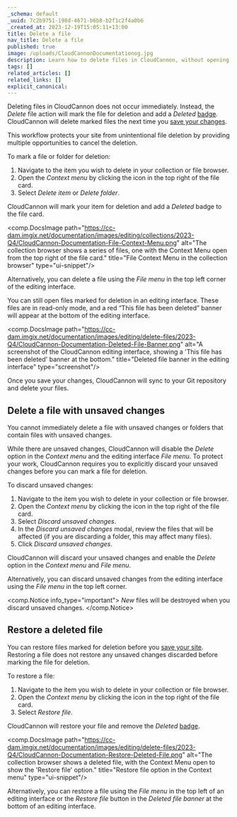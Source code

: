 ```yaml
---
_schema: default
_uuid: 7c2b9751-198d-4671-b6b8-b2f1c2f4a0b6
_created_at: 2023-12-19T15:05:11+13:00
title: Delete a file
nav_title: Delete a file
published: true
image: /uploads/CloudCannonDocumentationog.jpg
description: Learn how to delete files in CloudCannon, without opening your Git repository.
tags: []
related_articles: []
related_links: []
explicit_canonical:
---
```

Deleting files in CloudCannon does not occur immediately. Instead, the *Delete* file action will mark the file for deletion and add a *Deleted* [badge](/documentation/articles/edit-your-files/#file-badges). CloudCannon will delete marked files the next time you [save your changes](/documentation/articles/save-your-changes/).

This workflow protects your site from unintentional file deletion by providing multiple opportunities to cancel the deletion.

To mark a file or folder for deletion:

1. Navigate to the item you wish to delete in your collection or file browser.
2. Open the *Context menu* by clicking the icon in the top right of the file card.
3. Select *Delete item* or *Delete folder*.

CloudCannon will mark your item for deletion and add a *Deleted* badge to the file card.

<comp.DocsImage path="https://cc-dam.imgix.net/documentation/images/editing/collections/2023-Q4/CloudCannon-Documentation-File-Context-Menu.png" alt="The collection browser shows a series of files, one with the Context Menu open from the top right of the file card." title="File Context Menu in the collection browser" type="ui-snippet"/>

Alternatively, you can delete a file using the *File menu* in the top left corner of the editing interface.

You can still open files marked for deletion in an editing interface. These files are in read-only mode, and a red “This file has been deleted” banner will appear at the bottom of the editing interface.

<comp.DocsImage path="https://cc-dam.imgix.net/documentation/images/editing/delete-files/2023-Q4/CloudCannon-Documentation-Deleted-File-Banner.png" alt="A screenshot of the CloudCannon editing interface, showing a 'This file has been deleted' banner at the bottom." title="Deleted file banner in the editing interface" type="screenshot"/>

Once you save your changes, CloudCannon will sync to your Git repository and delete your files.

## Delete a file with unsaved changes

You cannot immediately delete a file with unsaved changes or folders that contain files with unsaved changes.

While there are unsaved changes, CloudCannon will disable the *Delete* option in the *Context menu* and the editing interface *File menu*. To protect your work, CloudCannon requires you to explicitly discard your unsaved changes before you can mark a file for deletion.

To discard unsaved changes:

1. Navigate to the item you wish to delete in your collection or file browser.
2. Open the *Context menu* by clicking the icon in the top right of the file card.
3. Select *Discard unsaved changes*.
4. In the *Discard unsaved changes* modal, review the files that will be affected (if you are discarding a folder, this may affect many files).
5. Click *Discard unsaved changes*.

CloudCannon will discard your unsaved changes and enable the *Delete* option in the *Context menu* and *File menu*.

Alternatively, you can discard unsaved changes from the editing interface using the *File menu* in the top left corner.

<comp.Notice info_type="important">
  *New* files will be destroyed when you discard unsaved changes.
</comp.Notice>

## Restore a deleted file

You can restore files marked for deletion before you [save your site](/documentation/articles/save-your-changes/). Restoring a file does not restore any unsaved changes discarded before marking the file for deletion.

To restore a file:

1. Navigate to the item you wish to delete in your collection or file browser.
2. Open the *Context menu* by clicking the icon in the top right of the file card.
3. Select *Restore file*.

CloudCannon will restore your file and remove the *Deleted* [badge](/documentation/articles/edit-your-files/#file-badges).

<comp.DocsImage path="https://cc-dam.imgix.net/documentation/images/editing/delete-files/2023-Q4/CloudCannon-Documentation-Restore-Deleted-File.png" alt="The collection browser shows a deleted file, with the Context Menu open to show the 'Restore file' option." title="Restore file option in the Context menu" type="ui-snippet"/>

Alternatively, you can restore a file using the *File menu* in the top left of an editing interface or the *Restore file* button in the *Deleted file banner* at the bottom of an editing interface.